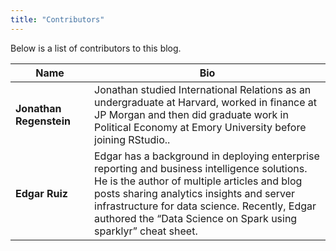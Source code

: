 ```yaml
---
title: "Contributors"
---
```


Below is a list of contributors to this blog.

Name | Bio
----|------------
**Jonathan Regenstein** | Jonathan studied International Relations as an undergraduate at Harvard, worked in finance at JP Morgan and then did graduate work in Political Economy at Emory University before joining RStudio..
**Edgar Ruiz** | Edgar has a background in deploying enterprise reporting and business intelligence solutions. He is the author of multiple articles and blog posts sharing analytics insights and server infrastructure for data science. Recently, Edgar authored the “Data Science on Spark using sparklyr” cheat sheet.

